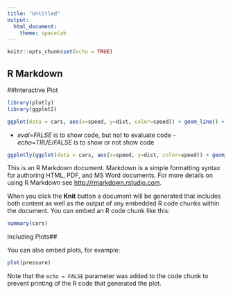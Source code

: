 ```yaml
---
title: "Untitled"
output: 
  html_document: 
    theme: spacelab
---
```


```r
knitr::opts_chunk$set(echo = TRUE)
```

## R Markdown

##Interactive Plot 

```r
library(plotly)
library(ggplot2)

ggplot(data = cars, aes(x=speed, y=dist, color=speed)) + geom_line() + geom_point(alpha=0.5)

```

- *eval=FALSE* is to show code, but not to evaluate code 
-*echo=TRUE/FALSE* is to show or not show code 

```r
ggplotly(ggplot(data = cars, aes(x=speed, y=dist, color=speed)) + geom_line() + geom_point(alpha=0.5))

```


This is an R Markdown document. Markdown is a simple formatting syntax for authoring HTML, PDF, and MS Word documents. For more details on using R Markdown see <http://rmarkdown.rstudio.com>.

When you click the **Knit** button a document will be generated that includes both content as well as the output of any embedded R code chunks within the document. You can embed an R code chunk like this:

```r
summary(cars)
```

Including Plots## 



You can also embed plots, for example:

```r
plot(pressure)
```

Note that the `echo = FALSE` parameter was added to the code chunk to prevent printing of the R code that generated the plot.
